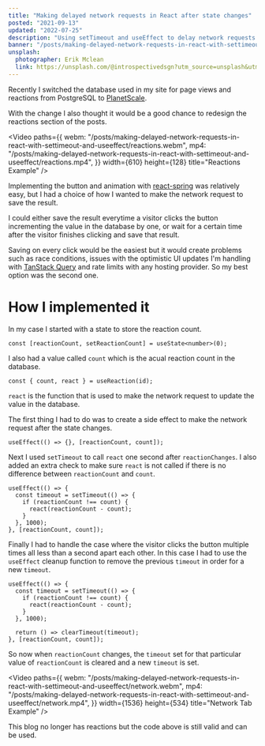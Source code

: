 ```yaml
---
title: "Making delayed network requests in React after state changes"
posted: "2021-09-13"
updated: "2022-07-25"
description: "Using setTimeout and useEffect to delay network requests after state changes"
banner: "/posts/making-delayed-network-requests-in-react-with-settimeout-and-useeffect/banner.png"
unsplash:
  photographer: Erik Mclean
  link: https://unsplash.com/@introspectivedsgn?utm_source=unsplash&utm_medium=referral&utm_content=creditCopyText
---
```


Recently I switched the database used in my site for page views and reactions from PostgreSQL to [PlanetScale](https://planetscale.com/).

With the change I also thought it would be a good chance to redesign the reactions section of the posts.

<Video
  paths={{
    webm: "/posts/making-delayed-network-requests-in-react-with-settimeout-and-useeffect/reactions.webm",
    mp4: "/posts/making-delayed-network-requests-in-react-with-settimeout-and-useeffect/reactions.mp4",
  }}
  width={610}
  height={128}
  title="Reactions Example"
/>

Implementing the button and animation with [react-spring](https://react-spring.io/) was relatively easy, but I had a choice of how I wanted to make the network request to save the result.

I could either save the result everytime a visitor clicks the button incrementing the value in the database by one, or wait for a certain time after the visitor finishes clicking and save that result.

Saving on every click would be the easiest but it would create problems such as race conditions, issues with the optimistic UI updates I'm handling with [TanStack Query](https://tanstack.com/query/v4) and rate limits with any hosting provider. So my best option was the second one.

# How I implemented it

In my case I started with a state to store the reaction count.

```tsx
const [reactionCount, setReactionCount] = useState<number>(0);
```

I also had a value called `count` which is the acual reaction count in the database.

```tsx
const { count, react } = useReaction(id);
```

`react` is the function that is used to make the network request to update the value in the database.

The first thing I had to do was to create a side effect to make the network request after the state changes.

```tsx
useEffect(() => {}, [reactionCount, count]);
```

Next I used `setTimeout` to call `react` one second after `reactionChanges`. I also added an extra check to make sure `react` is not called if there is no difference between `reactionCount` and `count`.

```tsx {2-6}
useEffect(() => {
  const timeout = setTimeout(() => {
    if (reactionCount !== count) {
      react(reactionCount - count);
    }
  }, 1000);
}, [reactionCount, count]);
```

Finally I had to handle the case where the visitor clicks the button multiple times all less than a second apart each other. In this case I had to use the `useEffect` cleanup function to remove the previous `timeout` in order for a new `timeout`.

```tsx {8}
useEffect(() => {
  const timeout = setTimeout(() => {
    if (reactionCount !== count) {
      react(reactionCount - count);
    }
  }, 1000);

  return () => clearTimeout(timeout);
}, [reactionCount, count]);
```

So now when `reactionCount` changes, the `timeout` set for that particular value of `reactionCount` is cleared and a new `timeout` is set.

<Video
  paths={{
    webm: "/posts/making-delayed-network-requests-in-react-with-settimeout-and-useeffect/network.webm",
    mp4: "/posts/making-delayed-network-requests-in-react-with-settimeout-and-useeffect/network.mp4",
  }}
  width={1536}
  height={534}
  title="Network Tab Example"
/>

<SpecialBlock type="info">
  This blog no longer has reactions but the code above is still valid and can be
  used.
</SpecialBlock>
